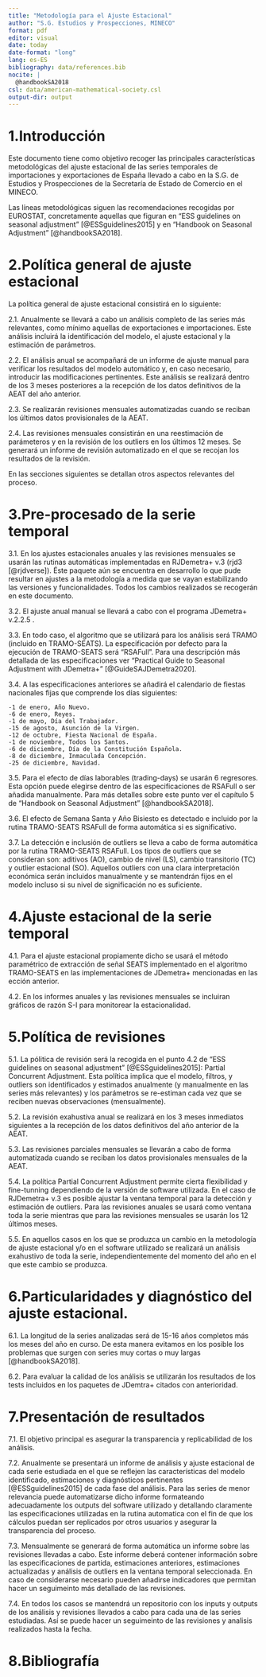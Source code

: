 ```yaml
---
title: "Metodología para el Ajuste Estacional"
author: "S.G. Estudios y Prospecciones, MINECO"
format: pdf
editor: visual
date: today
date-format: "long"
lang: es-ES
bibliography: data/references.bib
nocite: |
  @handbookSA2018
csl: data/american-mathematical-society.csl
output-dir: output
---
```


# 1.Introducción

Este documento tiene como objetivo recoger las principales características metodológicas del ajuste estacional de las series temporales de importaciones y exportaciones de España llevado a cabo en la S.G. de Estudios y Prospecciones de la Secretaría de Estado de Comercio en el MINECO.

Las líneas metodológicas siguen las recomendaciones recogidas por EUROSTAT, concretamente aquellas que figuran en "ESS guidelines on seasonal adjustment" [@ESSguidelines2015] y en "Handbook on Seasonal Adjustment" [@handbookSA2018].

# 2.Política general de ajuste estacional

La política general de ajuste estacional consistirá en lo siguiente:

2.1. Anualmente se llevará a cabo un análisis completo de las series más relevantes, como mínimo aquellas de exportaciones e importaciones. Este análisis incluirá la identificación del modelo, el ajuste estacional y la estimación de parámetros.

2.2. El análisis anual se acompañará de un informe de ajuste manual para verificar los resultados del modelo automático y, en caso necesario, introducir las modificaciones pertinentes. Este análisis se realizará dentro de los 3 meses posteriores a la recepción de los datos definitivos de la AEAT del año anterior.

2.3. Se realizarán revisiones mensuales automatizadas cuando se reciban los últimos datos provisionales de la AEAT.

2.4. Las revisiones mensuales consistirán en una reestimación de parámeteros y en la revisión de los outliers en los últimos 12 meses. Se generará un informe de revisión automatizado en el que se recojan los resultados de la revisión.

En las secciones siguientes se detallan otros aspectos relevantes del proceso.

# 3.Pre-procesado de la serie temporal

3.1. En los ajustes estacionales anuales y las revisiones mensuales se usarán las rutinas automáticas implementadas en RJDemetra+ v.3 (rjd3 [@rjdverse]). Éste paquete aún se encuentra en desarrollo lo que pude resultar en ajustes a la metodología a medida que se vayan estabilizando las versiones y funcionalidades. Todos los cambios realizados se recogerán en este documento.

3.2. El ajuste anual manual se llevará a cabo con el programa JDemetra+ v.2.2.5 .

3.3. En todo caso, el algoritmo que se utilizará para los análisis será TRAMO (incluido en TRAMO-SEATS). La especificación por defecto para la ejecución de TRAMO-SEATS será "RSAFull". Para una descripción más detallada de las especificaciones ver "Practical Guide to Seasonal Adjustment with JDemetra+" [@GuideSAJDemetra2020].

3.4. A las especificaciones anteriores se añadirá el calendario de fiestas nacionales fijas que comprende los días siguientes:

```         
-1 de enero, Año Nuevo.
-6 de enero, Reyes.
-1 de mayo, Día del Trabajador.
-15 de agosto, Asunción de la Virgen.
-12 de octubre, Fiesta Nacional de España.
-1 de noviembre, Todos los Santos.
-6 de diciembre, Día de la Constitución Española.
-8 de diciembre, Inmaculada Concepción.
-25 de diciembre, Navidad.
```

3.5. Para el efecto de días laborables (trading-days) se usarán 6 regresores. Esta opción puede elegirse dentro de las especificaciones de RSAFull o ser añadida manualmente. Para más detalles sobre este punto ver el capítulo 5 de "Handbook on Seasonal Adjustment" [@handbookSA2018].

3.6. El efecto de Semana Santa y Año Bisiesto es detectado e incluido por la rutina TRAMO-SEATS RSAFull de forma automática si es significativo.

3.7. La detección e inclusión de outliers se lleva a cabo de forma automática por la rutina TRAMO-SEATS RSAFull. Los tipos de outliers que se consideran son: aditivos (AO), cambio de nivel (LS), cambio transitorio (TC) y outlier estacional (SO). Aquellos outliers con una clara interpretación económica serán incluidos manualmente y se mantendrán fijos en el modelo incluso si su nivel de significación no es suficiente.

# 4.Ajuste estacional de la serie temporal

4.1. Para el ajuste estacional propiamente dicho se usará el método paramétrico de extracción de señal SEATS implementado en el algoritmo TRAMO-SEATS en las implementaciones de JDemetra+ mencionadas en las ección anterior.

4.2. En los informes anuales y las revisiones mensuales se incluiran gráficos de razón S-I para monitorear la estacionalidad.

# 5.Política de revisiones

5.1. La pólitica de revisión será la recogida en el punto 4.2 de "ESS guidelines on seasonal adjustment" [@ESSguidelines2015]: Partial Concurrent Adjustment. Esta política implica que el modelo, filtros, y outliers son identificados y estimados anualmente (y manualmente en las series más relevantes) y los parámetros se re-estiman cada vez que se reciben nuevas observaciones (mensualmente).

5.2. La revisión exahustiva anual se realizará en los 3 meses inmediatos siguientes a la recepción de los datos definitivos del año anterior de la AEAT.

5.3. Las revisiones parciales mensuales se llevarán a cabo de forma automatizada cuando se reciban los datos provisionales mensuales de la AEAT.

5.4. La política Partial Concurrent Adjustment permite cierta flexibilidad y fine-tunning dependiendo de la versión de software utilizada. En el caso de RJDemetra+ v.3 es posible ajustar la ventana temporal para la detección y estimación de outliers. Para las revisiones anuales se usará como ventana toda la serie mientras que para las revisiones mensuales se usarán los 12 últimos meses.

5.5. En aquellos casos en los que se produzca un cambio en la metodología de ajuste estacional y/o en el software utilizado se realizará un análisis exahustivo de toda la serie, independientemente del momento del año en el que este cambio se produzca.

# 6.Particularidades y diagnóstico del ajuste estacional.

6.1. La longitud de la series analizadas será de 15-16 años completos más los meses del año en curso. De esta manera evitamos en los posible los problemas que surgen con series muy cortas o muy largas [@handbookSA2018].

6.2. Para evaluar la calidad de los análisis se utilizarán los resultados de los tests incluidos en los paquetes de JDemtra+ citados con anterioridad.

# 7.Presentación de resultados

7.1. El objetivo principal es asegurar la transparencia y replicabilidad de los análisis.

7.2. Anualmente se presentará un informe de análisis y ajuste estacional de cada serie estudiada en el que se reflejen las características del modelo identificado, estimaciones y diagnósticos pertinentes [@ESSguidelines2015] de cada fase del análisis. Para las series de menor relevancia puede automatizarse dicho informe formateando adecuadamente los outputs del software utilizado y detallando claramente las especificaciones utilizadas en la rutina automatica con el fin de que los cálculos puedan ser replicados por otros usuarios y asegurar la transparencia del proceso.

7.3. Mensualmente se generará de forma automática un informe sobre las revisiones llevadas a cabo. Este informe deberá contener información sobre las especificaciones de partida, estimaciones anteriores, estimaciones actualizadas y análisis de outliers en la ventana temporal seleccionada. En caso de considerarse necesario pueden añadirse indicadores que permitan hacer un seguimeinto más detallado de las revisiones.

7.4. En todos los casos se mantendrá un repositorio con los inputs y outputs de los análisis y revisiones llevados a cabo para cada una de las series estudiadas. Así se puede hacer un seguimeinto de las revisiones y analisis realizados hasta la fecha.

# 8.Bibliografía
